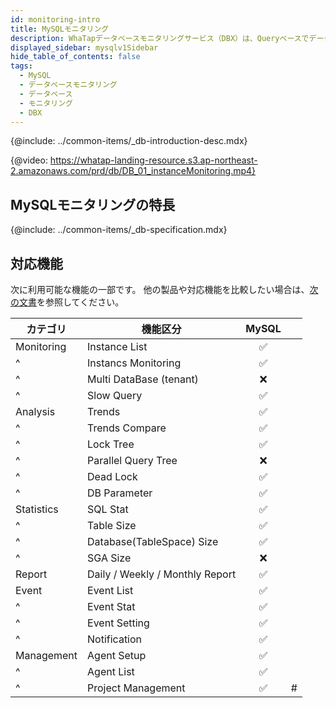 ```yaml
---
id: monitoring-intro
title: MySQLモニタリング
description: WhaTapデータベースモニタリングサービス（DBX）は、Queryベースでデータを収集し、性能モニタリングサービスを提供します。
displayed_sidebar: mysqlv1Sidebar
hide_table_of_contents: false
tags:
  - MySQL
  - データベースモニタリング
  - データベース
  - モニタリング
  - DBX
---
```



{@include: ../common-items/_db-introduction-desc.mdx} 

{@video: https://whatap-landing-resource.s3.ap-northeast-2.amazonaws.com/prd/db/DB_01_instanceMonitoring.mp4}

## MySQLモニタリングの特長

<Xclude product='mysql-rds'>
  <CommonCont />
</Xclude>

<InDoc product='mysql-rds'>
  <RdsCont/>
</InDoc>

{@include: ../common-items/_db-specification.mdx}

## 対応機能

次に利用可能な機能の一部です。 他の製品や対応機能を比較したい場合は、[次の文書](../support-env#compare-db)を参照してください。

| カテゴリ       | 機能区分                            |              MySQL              |    |
| ---------- | ------------------------------- | :-----------------------------: | -- |
| Monitoring | Instance List                   | <span class='emoji-ok'>✅</span> |    |
| ^          | Instancs Monitoring             | <span class='emoji-ok'>✅</span> |    |
| ^          | Multi DataBase (tenant)         | <span class='emoji-no'>❌</span> |    |
| ^          | Slow Query                      | <span class='emoji-ok'>✅</span> |    |
| Analysis   | Trends                          | <span class='emoji-ok'>✅</span> |    |
| ^          | Trends Compare                  | <span class='emoji-ok'>✅</span> |    |
| ^          | Lock Tree                       | <span class='emoji-ok'>✅</span> |    |
| ^          | Parallel Query Tree             | <span class='emoji-no'>❌</span> |    |
| ^          | Dead Lock                       | <span class='emoji-ok'>✅</span> |    |
| ^          | DB Parameter                    | <span class='emoji-ok'>✅</span> |    |
| Statistics | SQL Stat                        | <span class='emoji-ok'>✅</span> |    |
| ^          | Table Size                      | <span class='emoji-ok'>✅</span> |    |
| ^          | Database(TableSpace) Size       | <span class='emoji-ok'>✅</span> |    |
| ^          | SGA Size                        | <span class='emoji-no'>❌</span> |    |
| Report     | Daily / Weekly / Monthly Report | <span class='emoji-ok'>✅</span> |    |
| Event      | Event List                      | <span class='emoji-ok'>✅</span> |    |
| ^          | Event Stat                      | <span class='emoji-ok'>✅</span> |    |
| ^          | Event Setting                   | <span class='emoji-ok'>✅</span> |    |
| ^          | Notification                    | <span class='emoji-ok'>✅</span> |    |
| Management | Agent Setup                     | <span class='emoji-ok'>✅</span> |    |
| ^          | Agent List                      | <span class='emoji-ok'>✅</span> |    |
| ^          | Project Management              | <span class='emoji-ok'>✅</span> | #  |
